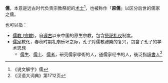 '''儒'''，本意是远古时代负责宗教祭祀的[[術士|术士]]<ref>《说文解字》儒</ref>，也被称作「'''原儒'''」以区分后世的儒家之儒。{{Wiktionary|儒}}

也可以指：

* [[儒教_(宗教)|儒教 (宗教)]]，自[[遠古|遠古]]以来中国的原生宗教，包含[[祭礼|祭祀礼仪]]制度。
* [[儒家|儒家]]教化，春秋时期礼崩乐坏之际，孔子对儒教禮樂的复兴，包含了孔子的学术思想
**[[儒生|儒生]]、[[儒士|儒士]]、[[儒者|儒者]]，研究儒家學術的人，通儒家经书的人，後泛指[[读书人|讀書人]]<ref>《汉语大词典》第1712页</ref>

{{消歧义|Cat=一字消歧义|R}}